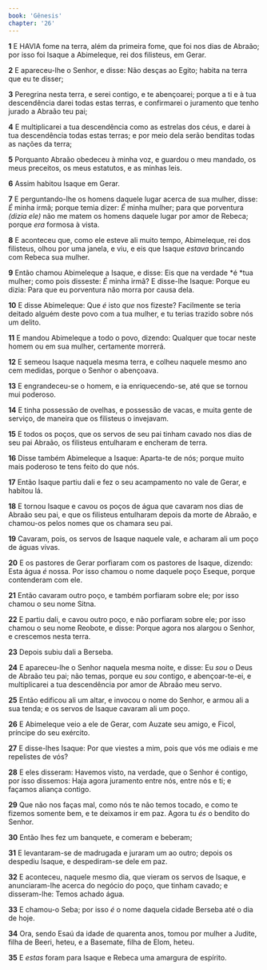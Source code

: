 ```yaml
---
book: 'Gênesis'
chapter: '26'
---
```


**1** E HAVIA fome na terra, além da primeira fome, que foi nos dias de Abraão; por isso foi Isaque a Abimeleque, rei dos filisteus, em Gerar.

**2** E apareceu-lhe o Senhor, e disse: Não desças ao Egito; habita na terra que eu te disser;

**3** Peregrina nesta terra, e serei contigo, e te abençoarei; porque a ti e à tua descendência darei todas estas terras, e confirmarei o juramento que tenho jurado a Abraão teu pai;

**4** E multiplicarei a tua descendência como as estrelas dos céus, e darei à tua descendência todas estas terras; e por meio dela serão benditas todas as nações da terra;

**5** Porquanto Abraão obedeceu à minha voz, e guardou o meu mandado, os meus preceitos, os meus estatutos, e as minhas leis.

**6** Assim habitou Isaque em Gerar.

**7** E perguntando-lhe os homens daquele lugar acerca de sua mulher, disse: _É_ minha irmã; porque temia dizer: _É_ minha mulher; para que porventura _(dizia ele)_ não me matem os homens daquele lugar por amor de Rebeca; porque _era_ formosa à vista.

**8** E aconteceu que, como ele esteve ali muito tempo, Abimeleque, rei dos filisteus, olhou por uma janela, e viu, e eis que Isaque _estava_ brincando com Rebeca sua mulher.

**9** Então chamou Abimeleque a Isaque, e disse: Eis que na verdade *é *tua mulher; como pois disseste: _É_ minha irmã? E disse-lhe Isaque: Porque eu dizia: Para que eu porventura não morra por causa dela.

**10** E disse Abimeleque: Que _é_ isto _que_ nos fizeste? Facilmente se teria deitado alguém deste povo com a tua mulher, e tu terias trazido sobre nós um delito.

**11** E mandou Abimeleque a todo o povo, dizendo: Qualquer que tocar neste homem ou em sua mulher, certamente morrerá.

**12** E semeou Isaque naquela mesma terra, e colheu naquele mesmo ano cem medidas, porque o Senhor o abençoava.

**13** E engrandeceu-se o homem, e ia enriquecendo-se, até que se tornou mui poderoso.

**14** E tinha possessão de ovelhas, e possessão de vacas, e muita gente de serviço, de maneira que os filisteus o invejavam.

**15** E todos os poços, que os servos de seu pai tinham cavado nos dias de seu pai Abraão, os filisteus entulharam e encheram de terra.

**16** Disse também Abimeleque a Isaque: Aparta-te de nós; porque muito mais poderoso te tens feito do que nós.

**17** Então Isaque partiu dali e fez o seu acampamento no vale de Gerar, e habitou lá.

**18** E tornou Isaque e cavou os poços de água que cavaram nos dias de Abraão seu pai, e que os filisteus entulharam depois da morte de Abraão, e chamou-os pelos nomes que os chamara seu pai.

**19** Cavaram, pois, os servos de Isaque naquele vale, e acharam ali um poço de águas vivas.

**20** E os pastores de Gerar porfiaram com os pastores de Isaque, dizendo: Esta água _é_ nossa. Por isso chamou o nome daquele poço Eseque, porque contenderam com ele.

**21** Então cavaram outro poço, e também porfiaram sobre ele; por isso chamou o seu nome Sitna.

**22** E partiu dali, e cavou outro poço, e não porfiaram sobre ele; por isso chamou o seu nome Reobote, e disse: Porque agora nos alargou o Senhor, e crescemos nesta terra.

**23** Depois subiu dali a Berseba.

**24** E apareceu-lhe o Senhor naquela mesma noite, e disse: Eu _sou_ o Deus de Abraão teu pai; não temas, porque eu _sou_ contigo, e abençoar-te-ei, e multiplicarei a tua descendência por amor de Abraão meu servo.

**25** Então edificou ali um altar, e invocou o nome do Senhor, e armou ali a sua tenda; e os servos de Isaque cavaram ali um poço.

**26** E Abimeleque veio a ele de Gerar, com Auzate seu amigo, e Ficol, príncipe do seu exército.

**27** E disse-lhes Isaque: Por que viestes a mim, pois que vós me odiais e me repelistes de vós?

**28** E eles disseram: Havemos visto, na verdade, que o Senhor é contigo, por isso dissemos: Haja agora juramento entre nós, entre nós e ti; e façamos aliança contigo.

**29** Que não nos faças mal, como nós te não temos tocado, e como te fizemos somente bem, e te deixamos ir em paz. Agora tu _és_ o bendito do Senhor.

**30** Então lhes fez um banquete, e comeram e beberam;

**31** E levantaram-se de madrugada e juraram um ao outro; depois os despediu Isaque, e despediram-se dele em paz.

**32** E aconteceu, naquele mesmo dia, que vieram os servos de Isaque, e anunciaram-lhe acerca do negócio do poço, que tinham cavado; e disseram-lhe: Temos achado água.

**33** E chamou-o Seba; por isso _é_ o nome daquela cidade Berseba até o dia de hoje.

**34** Ora, sendo Esaú da idade de quarenta anos, tomou por mulher a Judite, filha de Beeri, heteu, e a Basemate, filha de Elom, heteu.

**35** E _estas_ foram para Isaque e Rebeca uma amargura de espírito.
